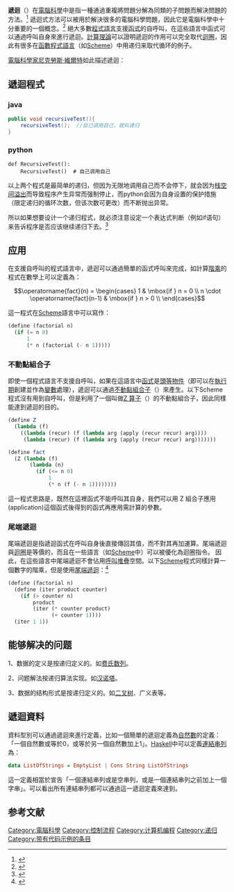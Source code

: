 {{noteTA
|G1=IT
|1=zh-cn:斐波那契数列;zh-tw:費氏數列;
|2=zh-cn:汉诺塔;zh-tw:河內塔;
}}
{{编程范式}}

'''遞迴'''（{{lang-en|recursion}}）在[[電腦科學|電腦科學]]中是指一種通過重複將問題分解為同類的子問題而解決問題的方法。<ref>{{cite book
  | last = Graham
  | first = Ronald
  | coauthors = Donald Knuth, Oren Patashnik
  | title = Concrete Mathematics
  | year=1990
  | url=http://www-cs-faculty.stanford.edu/~knuth/gkp.html
  | nopp = true
  | page=Chapter 1: Recurrent Problems
  | language=en
}}</ref> 遞迴式方法可以被用於解決很多的電腦科學問題，因此它是電腦科學中十分重要的一個概念。<ref>{{cite book
  | last = Epp
  | first = Susanna
  | title = Discrete Mathematics with Applications
  | url = https://archive.org/details/discretemathema000epps
  | year=1995
  | edition=2nd
  | page=[https://archive.org/details/discretemathema000epps/page/427 427]
  | language=en
}}</ref> 絕大多數[[程式語言|程式語言]]支援[[函式|函式]]的自呼叫，在這些語言中函式可以通過呼叫自身來進行遞迴。[[計算理論|計算理論]]可以證明遞迴的作用可以完全取代[[迴圈|迴圈]]，因此有很多在[[函數程式語言|函數程式語言]]（如[[Scheme|Scheme]]）中用递归来取代循环的例子。

[[電腦科學家|電腦科學家]][[尼克勞斯·維爾特|尼克勞斯·維爾特]]如此描述遞迴：
{{quote|遞迴的強大之處在於它允許使用者用有限的語句描述無限的物件。因此，在電腦科學中，遞迴可以被用來描述無限步的運算，儘管描述運算的程式是有限的。|[[尼克勞斯·維爾特|尼克勞斯·維爾特]]<ref>{{cite book
  | last = Wirth
  | first = Niklaus
  | title = Algorithms + Data Structures = Programs
  | url = https://archive.org/details/algorithmsdatast00wirt_267
  | publisher=Prentice-Hall
  | year =1976
  | page = [https://archive.org/details/algorithmsdatast00wirt_267/page/n140 126]
  | quote = The power of recursion evidently lies in the possibility of defining an infinite set of objects by a finite statement. In the same manner, an infinite number of computations can be described by a finite recursive program, even if this program contains no explicit repetitions.
  | language=en
}}</ref>|''Algorithms + Data Structures = Programs''}}

==遞迴程式==

=== java ===
<syntaxhighlight lang="java">
public void recursiveTest(){
    recursiveTest();  //自己调用自己，就叫递归
}
</syntaxhighlight>

=== python ===
<syntaxhighlight lang="python3">
def RecursiveTest():
    RecursiveTest()  # 自己调用自己
</syntaxhighlight>以上两个程式是最简单的递归，但因为无限地调用自己而不会停下，就会因为[[栈缓冲区溢出|栈空间溢出]]而导致程序产生异常而强制停止，而python会因为自身设置的保护措施（限定递归的循环次数，但该次数可更改）而不断抛出异常。

所以如果想要设计一个递归程式，就必须注意设定一个表达式判断（例如if语句）来告诉程序是否应该继续递归下去。<ref>{{Cite web|url=https://www.liaoxuefeng.com/wiki/0014316089557264a6b348958f449949df42a6d3a2e542c000/001431756044276a15558a759ec43de8e30eb0ed169fb11000|title=递归函数|accessdate=2018年8月18日11:19:21|author=廖雪峰|date=|publisher=}}</ref>

== 应用 ==
在支援自呼叫的程式語言中，遞迴可以通過簡單的函式呼叫來完成，如計算[[階乘|階乘]]的程式在數學上可以定義為：

:<math> \operatorname{fact}(n) =
 \begin{cases}
 1 & \mbox{if } n = 0 \\
 n \cdot \operatorname{fact}(n-1) & \mbox{if } n > 0 \\
 \end{cases}
</math>

這一程式在[[Scheme|Scheme]]語言中可以寫作：

<syntaxhighlight lang="Scheme">
(define (factorial n)
  (if (= n 0)
      1
      (* n (factorial (- n 1)))))
</syntaxhighlight>

===不動點組合子===
{{main|不動點組合子}}
即使一個程式語言不支援自呼叫，如果在這語言中[[函式|函式]]是[[頭等物件|頭等物件]]（即可以在[[執行期|執行期]]創建並作為[[變數|變數]]處理），遞迴可以通過[[不動點組合子|不動點組合子]]（{{lang-en|Fixed-point combinator}}）來產生。以下Scheme程式沒有用到自呼叫，但是利用了一個叫做[[不動點組合子|Z 算子]]（{{lang-en|Z combinator}}）的不動點組合子，因此同樣能達到遞迴的目的。

<syntaxhighlight lang="Scheme">
(define Z
  (lambda (f)
    ((lambda (recur) (f (lambda arg (apply (recur recur) arg))))
     (lambda (recur) (f (lambda arg (apply (recur recur) arg)))))))

(define fact
  (Z (lambda (f)
       (lambda (n)
         (if (<= n 0)
             1
             (* n (f (- n 1))))))))
</syntaxhighlight>

這一程式思路是，既然在這裡函式不能呼叫其自身，我們可以用 Z 組合子應用(application)這個函式後得到的函式再應用需計算的參數。

===尾端遞迴===
{{main|尾端遞迴}}
尾端遞迴是指遞迴函式在呼叫自身後直接傳回其值，而不對其再加運算。尾端遞迴與[[迴圈|迴圈]]是等價的，而且在一些語言（如[[Scheme|Scheme]]中）可以被優化為迴圈指令。
因此，在這些語言中尾端遞迴不會佔用[[呼叫堆疊|呼叫堆疊]]空間。以下[[Scheme|Scheme]]程式同樣計算一個數字的階乘，但是使用[[尾端遞迴|尾端遞迴]]：<ref name="sicp">
{{Cite book | author = Harold Abelson and Gerald Jay Sussman with Julie Sussman | title = Structure and Interpretation of Computer Programs | location = Cambridge, MA | publisher = MIT Press | date = 1996 | ISBN = 0-262-01153-0 | accessdate = 2011 | url = http://mitpress.mit.edu/sicp/full-text/book/book-Z-H-4.html#%_toc_start | language = en | deadurl = yes | archiveurl = https://web.archive.org/web/20180309173822/https://mitpress.mit.edu/sicp/full-text/book/book-Z-H-4.html#%_toc_start | archivedate = 2018-03-09 }}
</ref>
<syntaxhighlight lang="Scheme">
(define (factorial n)
  (define (iter product counter)
    (if (> counter n)
        product
        (iter (* counter product)
              (+ counter 1))))
  (iter 1 1))
</syntaxhighlight>

== 能够解决的问题 ==
1、数据的定义是按递归定义的。如[[费氏数列|费氏数列]]。

2、问题解法按递归算法实现。如[[汉诺塔|汉诺塔]]。

3、数据的结构形式是按递归定义的。如[[二叉树|二叉树]]、广义表等。

==遞迴資料==
{{main|递归数据类型}}

資料型別可以通過遞迴來進行定義，比如一個簡單的遞迴定義為[[自然數|自然數]]的定義：「一個自然數或等於0，或等於另一個自然數加上1」。[[Haskell|Haskell]]中可以定義[[連結串列|連結串列]]為：

<syntaxhighlight lang="Haskell">
data ListOfStrings = EmptyList | Cons String ListOfStrings
</syntaxhighlight>

這一定義相當於宣告「一個連結串列或是空串列，或是一個連結串列之前加上一個字串」。可以看出所有連結串列都可以通過這一遞迴定義來達到。

== 参考文献 ==
{{Reflist}}

[[Category:電腦科學|Category:電腦科學]]
[[Category:控制流程|Category:控制流程]]
[[Category:计算机编程|Category:计算机编程]]
[[Category:递归|Category:递归]]
[[Category:带有代码示例的条目|Category:带有代码示例的条目]]